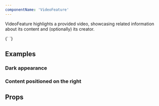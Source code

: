 ```yaml
---
componentName: 'VideoFeature'
---
```


VideoFeature highlights a provided video, showcasing related information about its content and (optionally) its creator.

<LiveComponent>
  {`
    <VideoFeature
      heading="Display copy, tellus massa in lementum nulla donec nec"
      description="Body copy, pharetra pellentesque sed elementum risus accumsan et. Tristique tortor, morbi vivamus nibh mollis. Ultrices aliquet sit nibh consequat quam vestibulum ipsum turpis. Sed quam vitae porttitor egestas. Luctus nibh ut posuere ultrices est arcu at aliquam in. Sem aenean laoreet molestie non."
      author={{
        name: 'Firstname Lastname',
        role: 'Title, Company',
        avatar:
          'https://www.datocms-assets.com/19447/1648680074-screenshot-2022-03-31-at-00-40-47.png',
      }}
      video={{
        solution: 'applications',
        url: 'https://youtu.be/nJ0aI6sEDRo',
        description:
          'Description - 2 lines with character limit of 90. Tempus in egestas sagittis nulla feugiat',
      }}
    />
  `}
</LiveComponent>

## Examples

<h3 className="g-type-label" style={{ color: 'var(--gray-3)' }}>
  Dark appearance
</h3>

<div
  style={{
    marginBottom: '32px',
  }}
>
  <VideoFeature
    appearance="dark"
    heading="Display copy, tellus massa in lementum nulla donec nec"
    description="Body copy, pharetra pellentesque sed elementum risus accumsan et. Tristique tortor, morbi vivamus nibh mollis. Ultrices aliquet sit nibh consequat quam vestibulum ipsum turpis. Sed quam vitae porttitor egestas. Luctus nibh ut posuere ultrices est arcu at aliquam in. Sem aenean laoreet molestie non."
    author={{
      name: 'Firstname Lastname',
      role: 'Title, Company',
      avatar:
        'https://www.datocms-assets.com/19447/1648680074-screenshot-2022-03-31-at-00-40-47.png',
    }}
    video={{
      solution: 'applications',
      url: 'https://youtu.be/nJ0aI6sEDRo',
      description:
        'Description - 2 lines with character limit of 90. Tempus in egestas sagittis nulla feugiat',
    }}
  />
</div>

<h3 className="g-type-label" style={{ color: 'var(--gray-3)' }}>
  Content positioned on the right
</h3>

<div
  style={{
    marginBottom: '32px',
  }}
>
  <VideoFeature
    contentPosition="right"
    heading="Display copy, tellus massa in lementum nulla donec nec"
    description="Body copy, pharetra pellentesque sed elementum risus accumsan et. Tristique tortor, morbi vivamus nibh mollis. Ultrices aliquet sit nibh consequat quam vestibulum ipsum turpis. Sed quam vitae porttitor egestas. Luctus nibh ut posuere ultrices est arcu at aliquam in. Sem aenean laoreet molestie non."
    author={{
      name: 'Firstname Lastname',
      role: 'Title, Company',
      avatar:
        'https://www.datocms-assets.com/19447/1648680074-screenshot-2022-03-31-at-00-40-47.png',
    }}
    video={{
      solution: 'applications',
      url: 'https://youtu.be/nJ0aI6sEDRo',
      description:
        'Description - 2 lines with character limit of 90. Tempus in egestas sagittis nulla feugiat',
    }}
  />
</div>

## Props

<PropsTable props={componentProps} />
